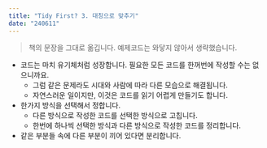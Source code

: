 ```yaml
---
title: "Tidy First? 3. 대칭으로 맞추기"
date: "240611"
---
```


> 책의 문장을 그대로 옮깁니다. 예제코드는 와닿지 않아서 생략했습니다.

- 코드는 마치 유기체처럼 성장합니다. 필요한 모든 코드를 한꺼번에 작성할 수는 없으니까요.
  - 그럼 같은 문제라도 시대와 사람에 따라 다른 모습으로 해결됩니다.
  - 자연스러운 일이지만, 이것은 코드를 읽기 어렵게 만들기도 합니다.
- 한가지 방식을 선택해서 정합니다.
  - 다른 방식으로 작성한 코드를 선택한 방식으로 고칩니다.
  - 한번에 하나씩 선택한 방식과 다른 방식으로 작성한 코드를 정리합니다.
- 같은 부분들 속에 다른 부분이 끼어 있다면 분리합니다.
